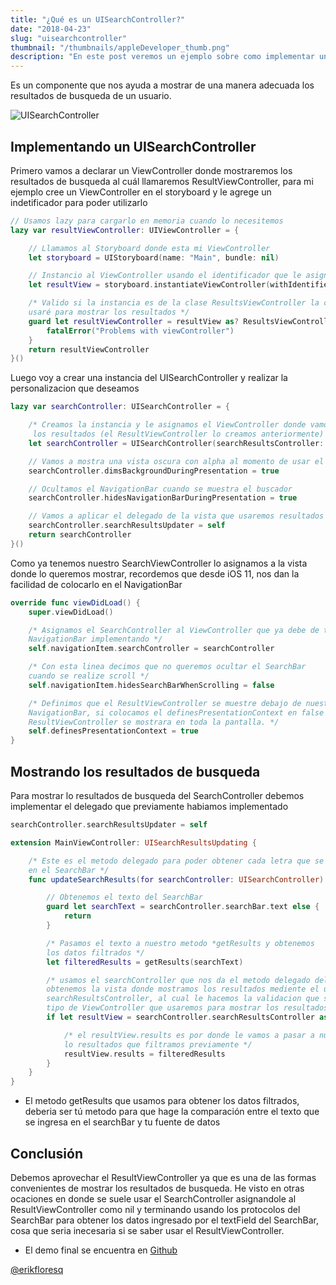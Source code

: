 ```yaml
---
title: "¿Qué es un UISearchController?"
date: "2018-04-23"
slug: "uisearchcontroller"
thumbnail: "/thumbnails/appleDeveloper_thumb.png"
description: "En este post veremos un ejemplo sobre como implementar un UISearchController"
---
```


Es un componente que nos ayuda a mostrar de una manera adecuada los resultados de busqueda de un usuario.

![UISearchController](../images/uiSearchController/uiSearchController.gif)

## Implementando un UISearchController

Primero vamos a declarar un ViewController donde mostraremos los resultados de busqueda al cuál llamaremos ResultViewController, para mi ejemplo cree un ViewController en el storyboard y le agrege un indetificador para poder utilizarlo

```swift
// Usamos lazy para cargarlo en memoria cuando lo necesitemos
lazy var resultViewController: UIViewController = {

    // Llamamos al Storyboard donde esta mi ViewController
    let storyboard = UIStoryboard(name: "Main", bundle: nil)

    // Instancio al ViewController usando el identificador que le asigne
    let resultView = storyboard.instantiateViewController(withIdentifier: "ResultsViewController")

    /* Valido si la instancia es de la clase ResultsViewController la cual
    usaré para mostrar los resultados */
    guard let resultViewController = resultView as? ResultsViewController else {
        fatalError("Problems with viewController")
    }
    return resultViewController
}()
```

Luego voy a crear una instancia del UISearchController y realizar la personalizacion que deseamos

```swift
lazy var searchController: UISearchController = {

    /* Creamos la instancia y le asignamos el ViewController donde vamos a mostrar
     los resultados (el ResultViewController lo creamos anteriormente) */
    let searchController = UISearchController(searchResultsController: resultViewController)

    // Vamos a mostra una vista oscura con alpha al momento de usar el buscador
    searchController.dimsBackgroundDuringPresentation = true

    // Ocultamos el NavigationBar cuando se muestra el buscador
    searchController.hidesNavigationBarDuringPresentation = true

    // Vamos a aplicar el delegado de la vista que usaremos resultados
    searchController.searchResultsUpdater = self
    return searchController
}()
```

Como ya tenemos nuestro SearchViewController lo asignamos a la vista donde lo queremos mostrar, recordemos que desde iOS 11, nos dan la facilidad de colocarlo en el NavigationBar

```swift
override func viewDidLoad() {
    super.viewDidLoad()

    /* Asignamos el SearchController al ViewController que ya debe de tener un
    NavigationBar implementando */
    self.navigationItem.searchController = searchController

    /* Con esta linea decimos que no queremos ocultar el SearchBar
    cuando se realize scroll */
    self.navigationItem.hidesSearchBarWhenScrolling = false

    /* Definimos que el ResultViewController se muestre debajo de nuestro
    NavigationBar, si colocamos el definesPresentationContext en false el
    ResultViewController se mostrara en toda la pantalla. */
    self.definesPresentationContext = true
}
```

## Mostrando los resultados de busqueda

Para mostrar lo resultados de busqueda del SearchController debemos implementar el delegado que previamente habiamos implementado

```swift
searchController.searchResultsUpdater = self
```

```swift
extension MainViewController: UISearchResultsUpdating {

    /* Este es el metodo delegado para poder obtener cada letra que se ingrese
    en el SearchBar */
    func updateSearchResults(for searchController: UISearchController) {

        // Obtenemos el texto del SearchBar
        guard let searchText = searchController.searchBar.text else {
            return
        }

        /* Pasamos el texto a nuestro metodo *getResults y obtenemos
        los datos filtrados */
        let filteredResults = getResults(searchText)

        /* usamos el searchController que nos da el metodo delegado del cual
        obtenemos la vista donde mostramos los resultados mediente el uso de
        searchResultsController, al cual le hacemos la validacion que sea del
        tipo de ViewController que usaremos para mostrar los resultados. */
        if let resultView = searchController.searchResultsController as? ResultsViewController {

            /* el resultView.results es por donde le vamos a pasar a nuestra vista de resultado
            lo resultados que filtramos previamente */
            resultView.results = filteredResults
        }
    }
}
```

* El metodo getResults que usamos para obtener los datos filtrados, deberia ser tú metodo para que hage la comparación entre el texto que se ingresa en el searchBar y tu fuente de datos

## Conclusión

Debemos aprovechar el ResultViewController ya que es una de las formas convenientes de mostrar los resultados de busqueda. He visto en otras ocaciones en donde se suele usar el SearchController asignandole al ResultViewController como nil y terminando usando los protocolos del SearchBar para obtener los datos ingresado por el textField del SearchBar, cosa que seria inecesaria si se saber usar el ResultViewController.

* El demo final se encuentra en [Github](https://github.com/erikfloresq/UISearchControllerDemo)

[@erikfloresq](https://twitter.com/erikfloresq)